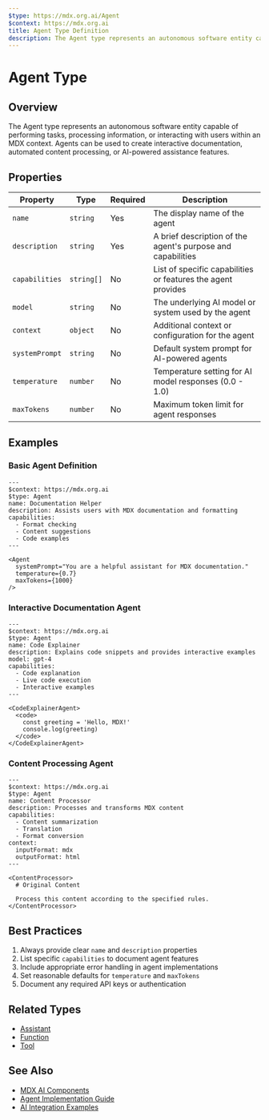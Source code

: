```yaml
---
$type: https://mdx.org.ai/Agent
$context: https://mdx.org.ai
title: Agent Type Definition
description: The Agent type represents an autonomous software entity capable of performing tasks, processing information, or interacting with users within an MDX context.
---
```


# Agent Type

## Overview

The Agent type represents an autonomous software entity capable of performing tasks, processing information, or interacting with users within an MDX context. Agents can be used to create interactive documentation, automated content processing, or AI-powered assistance features.

## Properties

| Property | Type | Required | Description |
|----------|------|----------|-------------|
| `name` | `string` | Yes | The display name of the agent |
| `description` | `string` | Yes | A brief description of the agent's purpose and capabilities |
| `capabilities` | `string[]` | No | List of specific capabilities or features the agent provides |
| `model` | `string` | No | The underlying AI model or system used by the agent |
| `context` | `object` | No | Additional context or configuration for the agent |
| `systemPrompt` | `string` | No | Default system prompt for AI-powered agents |
| `temperature` | `number` | No | Temperature setting for AI model responses (0.0 - 1.0) |
| `maxTokens` | `number` | No | Maximum token limit for agent responses |

## Examples

### Basic Agent Definition

```mdx
---
$context: https://mdx.org.ai
$type: Agent
name: Documentation Helper
description: Assists users with MDX documentation and formatting
capabilities:
  - Format checking
  - Content suggestions
  - Code examples
---

<Agent
  systemPrompt="You are a helpful assistant for MDX documentation."
  temperature={0.7}
  maxTokens={1000}
/>
```

### Interactive Documentation Agent

```mdx
---
$context: https://mdx.org.ai
$type: Agent
name: Code Explainer
description: Explains code snippets and provides interactive examples
model: gpt-4
capabilities:
  - Code explanation
  - Live code execution
  - Interactive examples
---

<CodeExplainerAgent>
  <code>
    const greeting = 'Hello, MDX!'
    console.log(greeting)
  </code>
</CodeExplainerAgent>
```

### Content Processing Agent

```mdx
---
$context: https://mdx.org.ai
$type: Agent
name: Content Processor
description: Processes and transforms MDX content
capabilities:
  - Content summarization
  - Translation
  - Format conversion
context:
  inputFormat: mdx
  outputFormat: html
---

<ContentProcessor>
  # Original Content

  Process this content according to the specified rules.
</ContentProcessor>
```

## Best Practices

1. Always provide clear `name` and `description` properties
2. List specific `capabilities` to document agent features
3. Include appropriate error handling in agent implementations
4. Set reasonable defaults for `temperature` and `maxTokens`
5. Document any required API keys or authentication

## Related Types
- [Assistant](https://mdx.org.ai/Assistant)
- [Function](https://mdx.org.ai/Function)
- [Tool](https://mdx.org.ai/Tool)

## See Also
- [MDX AI Components](https://mdx.org.ai/packages/mdxai)
- [Agent Implementation Guide](https://mdx.org.ai/guides/agents)
- [AI Integration Examples](https://mdx.org.ai/examples/ai)
